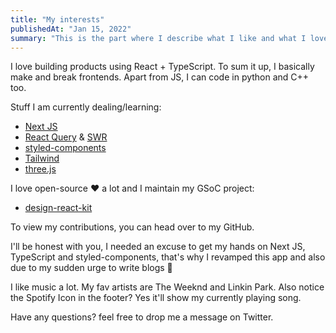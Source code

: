 ```yaml
---
title: "My interests"
publishedAt: "Jan 15, 2022"
summary: "This is the part where I describe what I like and what I love!"
---
```


I love building products using React + TypeScript. To sum it up, I basically
make and break frontends. Apart from JS, I can code in python and C++ too.

Stuff I am currently dealing/learning:

- [Next JS](https://nextjs.org/)
- [React Query](https://react-query.tanstack.com/) & [SWR](https://swr.vercel.app/)
- [styled-components](https://styled-components.com/)
- [Tailwind](https://tailwindcss.com/)
- [three.js](https://threejs.org/)

I love open-source ❤️ a lot and I maintain my GSoC project:

- [design-react-kit](https://github.com/italia/design-react-kit)

To view my contributions, you can head over to my GitHub.

I&apos;ll be honest with you, I needed an excuse to get my hands on Next JS, TypeScript
and styled-components, that&apos;s why I revamped this app and also due to my sudden
urge to write blogs 🖖

I like music a lot. My fav artists are The Weeknd and Linkin Park.
Also notice the Spotify Icon in the footer? Yes it'll show my currently playing song.

Have any questions? feel free to drop me a message on Twitter.
